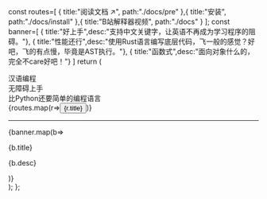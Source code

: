   const routes=[
    {
      title:"阅读文档 ↗",
      path:"./docs/pre"
    },{
      title:"安装",
      path:"./docs/install"
    },{
      title:"B站解释器视频",
      path:"./docs"
    }
  ];
  const banner=[
  {  title:"好上手",desc:"支持中文关键字，让英语不再成为学习程序的阻碍。"},
  {  title:"性能还行",desc:"使用Rust语言编写底层代码，飞一般的感觉？好吧，飞的有点慢，毕竟是AST执行。"},
  {  title:"函数式",desc:"面向对象什么的，完全不care好吧！"}
  ]
  return (
      <div className="mt-20">
      <div className="flex-col">
        <div className="h-auto mt-4 mb-4">
              <span className="text-4xl font-bold title">
            汉语编程</span>
        </div>
                <div className="h-auto mt-4 mb-4">
        <span className="text-6xl font-bold bg-gradient-to-r from-pink-500 to-violet-500 bg-clip-text text-transparent">无障碍上手</span>
          </div>
                  <div className="h-auto mt-4 mb-4">
        <span className="text-6xl">比Python还要简单的编程语言</span>
          </div>
        </div>
         <div className="flex-row space-x-6 mt-8">
          {routes.map(r=><Link key={r.path} href={r.path}><button className="btn btn-outline mt-1 mb-1">{r.title}</button></Link>)}
          </div>
          <hr className="mb-6 mt-6"/>
          <div className="flex flex-row justify-center mt-2 pt-2">
            {banner.map(b=> <div key={b.title} className="flex-1">
              <p className="text-xl font-semibold mt-2 mb-2">{b.title}</p>
                <p className="w-36">{b.desc}</p>
              </div>)}
          </div>
      </div>
  );
};

<Main/>